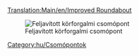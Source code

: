 [[Translation:Main/en/Improved Roundabout]]{{hu/Csomópontmenü}}

[[File:en/Improved.Roundabout.png|none|frame|Feljavított körforgalmi csomópont]]

{{Template:Csomópontok tulajdonságai/Hu|Olcsó|2|0|0|0.5|0||0|0|1|1|||Vonat lerobbanása legalább két szelvényre hat, de az egész csomópontra is hathat.|
*Legfeljebb négy vonat egyidejű kezelésére képes.
*Terület: 9 x 9
}}

[[Category:hu/Csomópontok]]